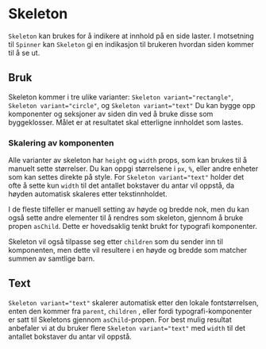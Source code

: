 

<Meta of={SkeletonStories} />

# Skeleton

`Skeleton` kan brukes for å indikere at innhold på en side laster. I motsetning til `Spinner` kan `Skeleton` gi en indikasjon til brukeren hvordan siden kommer til å se ut.

<Primary />
<Controls />

## Bruk

<Canvas of={SkeletonStories.Components} />

Skeleton kommer i tre ulike varianter: `Skeleton variant="rectangle"`, `Skeleton variant="circle"`, og `Skeleton variant="text"`
Du kan bygge opp komponenter og seksjoner av siden din ved å bruke disse som byggeklosser. Målet er at resultatet skal etterligne innholdet som lastes.

<Canvas of={SkeletonStories.UsageExample} />

### Skalering av komponenten

Alle varianter av skeleton har `height` og `width` props, som kan brukes til å manuelt sette størrelser. Du kan oppgi størrelsene i `px`, `%`, eller andre enheter som kan settes direkte på style.
For `Skeleton variant="text"` holder det ofte å sette kun `width` til det antallet bokstaver du antar vil oppstå, da høyden automatisk skaleres etter tekstinnholdet.

I de fleste tilfeller er manuell setting av høyde og bredde nok, men du kan også sette andre elementer til å rendres som skeleton, gjennom å bruke propen `asChild`. Dette er hovedsaklig tenkt brukt for typografi komponenter.

<Canvas of={SkeletonStories.As} />

Skeleton vil også tilpasse seg etter `children` som du sender inn til komponenten, men dette vil resultere i en høyde og bredde som matcher summen av samtlige barn.

<Canvas of={SkeletonStories.Children} />

## Text

`Skeleton variant="text"` skalerer automatisk etter den lokale fontstørrelsen, enten den kommer fra `parent`, `children` , eller fordi typografi-komponenter er satt til Skeletons gjennom `asChild`-propen.
For best mulig resultat anbefaler vi at du bruker flere `Skeleton variant="text"` med  `width` til det antallet bokstaver du antar vil oppstå.

<Canvas of={SkeletonStories.TextExample} />
